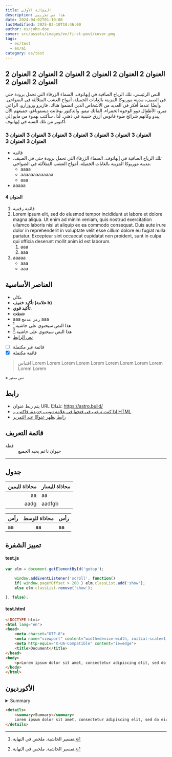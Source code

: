 ```yaml
---
title: المقالة الأولى
description: هذا نص تجريبي
date: 2024-04-02T01:10:00
lastModified: 2025-03-10T18:46:00
author: es/john-doe
cover: src/assets/images/en/first-post/cover.png
tags:
  - es/test
  - es/ai
category: es/test
---
```

## العنوان 2 العنوان 2 العنوان 2 العنوان 2 العنوان 2 العنوان 2 العنوان 2 العنوان 2
النص الرئيسي. تلك الرياح الصافية في إيهاتوف، السماء الزرقاء التي تحمل برودة حتى في الصيف، مدينة موريوكا المزينة بالغابات الجميلة، أمواج العشب المتلألئة في الضواحي. وأيضًا عندما أفكر في العديد من الأشخاص الذين انضموا هناك، فازيرو وروزارو، الراعي ميرو، الأطفال ذوو الوجوه الحمراء، المالك تيمو، والدكتور بوغانت ديستوباغو، جميعهم الآن يبدو وكأنهم شرائح ضوء فانوس أزرق حنينية في ذهني. لذا، سأكتب بهدوء من مايو إلى أكتوبر من تلك السنة في إيهاتوف.

### العنوان 3 العنوان 3 العنوان 3 العنوان 3 العنوان 3 العنوان 3 العنوان 3 العنوان 3 العنوان 3
- قائمة
- تلك الرياح الصافية في إيهاتوف، السماء الزرقاء التي تحمل برودة حتى في الصيف، مدينة موريوكا المزينة بالغابات الجميلة، أمواج العشب المتلألئة في الضواحي.
    - aaaa
    - aaaaaaaaaaaaa
    - aaa
- aaaaa

#### العنوان 4
1. قائمة رقمية
1. Lorem ipsum elit, sed do eiusmod tempor incididunt ut labore et dolore magna aliqua. Ut enim ad minim veniam, quis nostrud exercitation ullamco laboris nisi ut aliquip ex ea commodo consequat. Duis aute irure dolor in reprehenderit in voluptate velit esse cillum dolore eu fugiat nulla pariatur. Excepteur sint occaecat cupidatat non proident, sunt in culpa qui officia deserunt mollit anim id est laborum.
    1. aaa
    1. aaa
1. aaaaa
    * aaa
    * aaa

## العناصر الأساسية
- *مائل*
- <b>تأكيد خفيف (علامة b)</b>
- **تأكيد قوي**.
- ~~شطب~~
- aaa `رمز مدمج` aaa
- هذا النص سيحتوي على حاشية.[^^1]
- هذا النص سيحتوي على حاشية.[^^2]
- [نص الرابط](https://astro.build/)
- [ ] قائمة غير مكتملة
- [x] قائمة مكتملة

[^^1]: تفسير الحاشية. ملخص في النهاية.
[^^2]: تفسير الحاشية. ملخص في النهاية.

> اقتباس Lorem Lorem Lorem Lorem Lorem Lorem Lorem Lorem Lorem Lorem Lorem

<small>※ نص صغير</small>

## رابط
- يتم ربط عنوان URL تلقائيًا: https://astro.build/
- <a href="https://astro.build/" target="brank_">إذا كنت ترغب في فتحها في علامة تبويب جديدة، فاكتب بـ HTML</a>
- [رابط يظهر عنوانًا عند التمرير](https://astro.build/ "مرحبًا")

## قائمة التعريف

<dl>
    <dt>قطة</dt>
    <dd>حيوان ناعم يحبه الجميع</dd>
</dl>

---

## جدول
محاذاة لليمين | محاذاة لليسار
--:|:--
aa | aa
aadg | aadfgb

رأس | محاذاة للوسط | رأس
:--|:--:|:--
aa | aa | aa

## تمييز الشفرة


#### test.js

```js
var elm = document.getElementById('gotop');

    window.addEventListener('scroll', function()
    if( window.pageYOffset > 200 ) elm.classList.add('show');
    else elm.classList.remove('show');

}, false);
```

#### test.html
```html
<!DOCTYPE html>
<html lang="en">
<head>
    <meta charset="UTF-8">
    <meta name="viewport" content="width=device-width, initial-scale=1.0">
    <meta http-equiv="X-UA-Compatible" content="ie=edge">
    <title>Document</title>
</head>
<body>
    <p>Lorem ipsum dolor sit amet, consectetur adipiscing elit, sed do eiusmod tempor incididunt ut labore et dolore magna aliqua. Ut enim ad minim veniam, quis nostrud exercitation ullamco laboris nisi ut aliquip ex ea commodo consequat. Duis aute irure dolor in reprehenderit in voluptate velit esse cillum dolore eu fugiat nulla pariatur. Excepteur sint occaecat cupidatat non proident, sunt in culpa qui officia deserunt mollit anim id est laborum.</p>
</body>
</html>
```

## الأكورديون

<details>
    <summary>Summary</summary>
    Lorem ipsum dolor sit amet, consectetur adipiscing elit, sed do eiusmod tempor incididunt ut labore et dolore magna aliqua. Ut enim ad minim veniam, quis nostrud exercitation ullamco laboris nisi ut aliquip ex ea commodo consequat. Duis aute irure dolor in reprehenderit in voluptate velit esse cillum dolore eu fugiat nulla pariatur. Excepteur sint occaecat cupidatat non proident, sunt in culpa qui officia deserunt mollit anim id est laborum.
</details>

```html
<details>
    <summary>Summary</summary>
    Lorem ipsum dolor sit amet, consectetur adipiscing elit, sed do eiusmod tempor incididunt ut labore et dolore magna aliqua. Ut enim ad minim veniam, quis nostrud exercitation ullamco laboris nisi ut aliquip ex ea commodo consequat. Duis aute irure dolor in reprehenderit in voluptate velit esse cillum dolore eu fugiat nulla pariatur. Excepteur sint occaecat cupidatat non proident, sunt in culpa qui officia deserunt mollit anim id est laborum.
</details>
```
